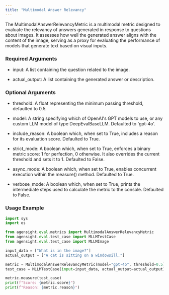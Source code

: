 ```yaml
---
title: "Multimodal Answer Relevancy"
---
```


The MultimodalAnswerRelevancyMetric is a multimodal metric designed to evaluate the relevancy of answers generated in response to questions about images. It assesses how well the generated answer aligns with the content of the image, serving as a proxy for evaluating the performance of models that generate text based on visual inputs.

### **Required Arguments**

- input: A list containing the question related to the image.


- actual_output: A list containing the generated answer or description.

### **Optional Arguments**

- threshold: A float representing the minimum passing threshold, defaulted to 0.5.


- model: A string specifying which of OpenAI's GPT models to use, or any custom LLM model of type DeepEvalBaseLLM. Defaulted to 'gpt-4o'.


- include_reason: A boolean which, when set to True, includes a reason for its evaluation score. Defaulted to True.


- strict_mode: A boolean which, when set to True, enforces a binary metric score: 1 for perfection, 0 otherwise. It also overrides the current threshold and sets it to 1. Defaulted to False.


- async_mode: A boolean which, when set to True, enables concurrent execution within the measure() method. Defaulted to True.


- verbose_mode: A boolean which, when set to True, prints the intermediate steps used to calculate the metric to the console. Defaulted to False.

### **Usage Example**

```python
import sys
import os

from agensight.eval.metrics import MultimodalAnswerRelevancyMetric
from agensight.eval.test_case import MLLMTestCase
from agensight.eval.test_case import MLLMImage

input_data = ["What is in the image?"]
actual_output = ["A cat is sitting on a windowsill."]

metric = MultimodalAnswerRelevancyMetric(model="gpt-4o", threshold=0.5)
test_case = MLLMTestCase(input=input_data, actual_output=actual_output)

metric.measure(test_case)
print(f"Score: {metric.score}")
print(f"Reason: {metric.reason}") 
```